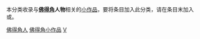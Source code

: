 {{WPSS-cat}}
{{Hidden category}}
本分类收录与'''[[佛得角|佛得角]]人物'''相关的[[Wikipedia:STUB|小作品]]，要将条目加入此分类，请在条目末加入'''{{tl|CapeVerde-bio-stub}}'''或'''{{tl|佛得角人物小作品}}'''。

[[Category:佛得角人|]]
[[Category:佛得角小作品|]]
[[Category:非洲人物小作品|V]]